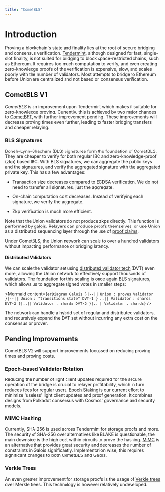 ```yaml
---
title: "CometBLS"
---
```



# Introduction

Proving a blockchain's state and finality lies at the root of secure bridging and consensus verification. [Tendermint](https://github.com/cometbft/cometbft), although designed for fast, single-slot finality, is not suited for bridging to block space-restricted chains, such as Ethereum. It requires too much computation to verify, and even creating zero-knowledge proofs of the verification is expensive, slow, and scales poorly with the number of validators. Most attempts to bridge to Ethereum before Union are centralized and not based on consensus verification.

## CometBLS V1

_CometBLS_ is an improvement upon Tendermint which makes it suitable for zero-knowledge proving. Currently, this is achieved by two major changes to [CometBFT](https://github.com/cometbft/cometbft), with further improvement pending. These improvements will decrease proving times even further, leading to faster bridging transfers and cheaper relaying.

### BLS Signatures

Boneh–Lynn–Shacham (BLS) signatures form the foundation of CometBLS. They are cheaper to verify for both regular IBC and zero-knowledge-proof (zkp) based IBC. With BLS signatures, we can aggregate the public keys and the signatures, and verify the aggregated signature with the aggregated private key. This has a few advantages:

- Transaction size decreases compared to ECDSA verification. We do not need to transfer all signatures, just the aggregate.

- On-chain computation cost decreases. Instead of verifying each signature, we verify the aggregate.

- Zkp verification is much more efficient.

Note that the Union validators do not produce zkps directly. This function is performed by [galois](/docs/architecture/galois/). Relayers can produce proofs themselves, or use Union as a distributed sequencing layer through the use of [proof claims](https://github.com/unionlabs/union/discussions/41).

Under CometBLS, the Union network can scale to over a hundred validators without impacting performance or bridging latency.

#### Distributed Validators

We can scale the validator set using [distributed validator tech](https://figment.io/distributed-validator-technology-and-infrastructure-resilience/) (DVT) even more, allowing the Union network to effectively support thousands of validators. The foundation for this scaling is once again BLS signatures, which allows us to aggregate signed votes in smaller steps:

<Mermaid
  content={`
    erDiagram
      Galois }|--|| Union : proves
      Validator }|--|| Union : "transitions state"
      DVT-1 }|..|| Validator : shards
      DVT-2 }|..|| Validator : shards
      DVT-3 }|..|| Validator : shards
  `}
/>

The network can handle a hybrid set of regular and distributed validators, and recursively expand the DVT set without incurring any extra cost on the consensus or prover.

## Pending Improvements

CometBLS V2 will support improvements focussed on reducing proving times and proving costs.

### Epoch-based Validator Rotation

Reducing the number of light client updates required for the secure operation of the bridge is crucial to relayer profitability, which in turn reduces fees for regular users. [Epoch Staking](https://github.com/unionlabs/union/discussions/14) is our current effort to minimize 'useless' light client updates and proof generation. It combines designs from Polkadot consensus with Cosmos' governance and security models.

### MiMC Hashing

Currently, SHA-256 is used across Tendermint for storage proofs and more. The security of SHA-256 over alternatives like BLAKE is questionable, the main downside is the high cost within circuits to prove the hashing. [MiMC](https://eprint.iacr.org/2016/492.pdf) is an alternative that provides great security and decreases the number of constraints in Galois significantly. Implementation wise, this requires significant changes to both CometBLS and Galois.

### Verkle Trees

An even greater improvement for storage proofs is the usage of [Verkle trees](https://math.mit.edu/research/highschool/primes/materials/2018/Kuszmaul.pdf) over Merkle trees. This technology is however relatively undeveloped.
